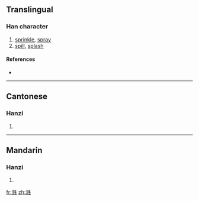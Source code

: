 {{also|濺}}
==Translingual==

===Han character===
{{Han char|rn=85|rad=水|as=09|sn=12|four=|canj=水月人十 (EBOJ)}}

# [[sprinkle]], [[spray]]
# [[spill]], [[splash]]

====References====
* {{Han ref|kx=0639.111|hdz=31678.020|uh=6E85|ud=28293}}

----

==Cantonese==

===Hanzi===
{{yue-hanzi|jyut=|y=jin1, jin3|tra=濺}}

# {{defn|Cantonese|sort=水09}}

----

==Mandarin==

===Hanzi===
{{cmn-hanzi|tra=濺|pin=[[jiàn]] ([[jian4]])|wg=chien<sup>4</sup>}}

# {{defn|Mandarin|sort=水09}}

[[fr:溅]]
[[zh:溅]]